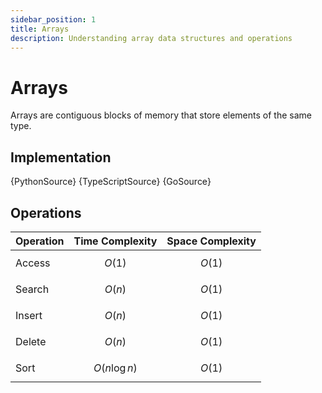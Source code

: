 ```yaml
---
sidebar_position: 1
title: Arrays
description: Understanding array data structures and operations
---
```



# Arrays

Arrays are contiguous blocks of memory that store elements of the same type.

## Implementation

<Tabs>
  <TabItem value="py" label="Python">
    <CodeBlock language="python">{PythonSource}</CodeBlock>
  </TabItem>
  <TabItem value="ts" label="TypeScript">
    <CodeBlock language="typescript">{TypeScriptSource}</CodeBlock>
  </TabItem>
  <TabItem value="go" label="Golang">
    <CodeBlock language="go">{GoSource}</CodeBlock>
  </TabItem>
</Tabs> 

## Operations

| Operation | Time Complexity | Space Complexity |
|-----------|-----------------|-------------------|
| Access | $$O(1)$$ | $$O(1)$$ |
| Search | $$O(n)$$ | $$O(1)$$ |
| Insert | $$O(n)$$ | $$O(1)$$ |
| Delete | $$O(n)$$ | $$O(1)$$ |
| Sort | $$O(n \log n)$$ | $$O(1)$$ |

